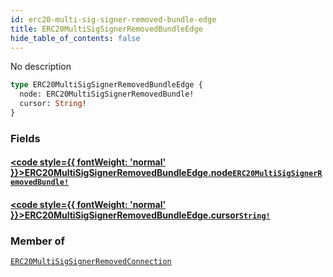 ```yaml
---
id: erc20-multi-sig-signer-removed-bundle-edge
title: ERC20MultiSigSignerRemovedBundleEdge
hide_table_of_contents: false
---
```








No description

```graphql
type ERC20MultiSigSignerRemovedBundleEdge {
  node: ERC20MultiSigSignerRemovedBundle!
  cursor: String!
}
```


### Fields

#### [<code style={{ fontWeight: 'normal' }}>ERC20MultiSigSignerRemovedBundleEdge.<b>node</b></code>](#)<Bullet />[`ERC20MultiSigSignerRemovedBundle!`](/docs/testnet/graphql/objects/erc20-multi-sig-signer-removed-bundle) <Badge class="secondary" text="non-null"/> <Badge class="secondary" text="object"/>
> 
> 

#### [<code style={{ fontWeight: 'normal' }}>ERC20MultiSigSignerRemovedBundleEdge.<b>cursor</b></code>](#)<Bullet />[`String!`](/docs/testnet/graphql/scalars/string) <Badge class="secondary" text="non-null"/> <Badge class="secondary" text="scalar"/>
> 
> 



### Member of

[`ERC20MultiSigSignerRemovedConnection`](/docs/testnet/graphql/objects/erc20-multi-sig-signer-removed-connection)  <Badge class="secondary" text="object"/>



